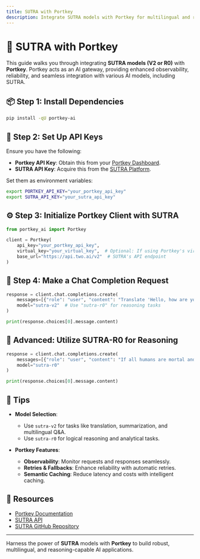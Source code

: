 ```yaml
---
title: SUTRA with Portkey
description: Integrate SUTRA models with Portkey for multilingual and reasoning-rich AI applications.
---
```


# 🔗 SUTRA with Portkey

This guide walks you through integrating **SUTRA models (V2 or R0)** with **Portkey**. Portkey acts as an AI gateway, providing enhanced observability, reliability, and seamless integration with various AI models, including SUTRA.

## 📦 Step 1: Install Dependencies

```bash
pip install -qU portkey-ai
```

## 🔐 Step 2: Set Up API Keys

Ensure you have the following:

- **Portkey API Key**: Obtain this from your [Portkey Dashboard](https://portkey.ai).
- **SUTRA API Key**: Acquire this from the [SUTRA Platform](https://sutra.two.ai).

Set them as environment variables:

```bash
export PORTKEY_API_KEY="your_portkey_api_key"
export SUTRA_API_KEY="your_sutra_api_key"
```

## ⚙️ Step 3: Initialize Portkey Client with SUTRA

```python
from portkey_ai import Portkey

client = Portkey(
    api_key="your_portkey_api_key",
    virtual_key="your_virtual_key",  # Optional: If using Portkey's virtual keys
    base_url="https://api.two.ai/v2"  # SUTRA's API endpoint
)
```

## 💬 Step 4: Make a Chat Completion Request

```python
response = client.chat.completions.create(
    messages=[{"role": "user", "content": "Translate 'Hello, how are you?' to Hindi."}],
    model="sutra-v2"  # Use "sutra-r0" for reasoning tasks
)

print(response.choices[0].message.content)
```

## 🧠 Advanced: Utilize SUTRA-R0 for Reasoning

```python
response = client.chat.completions.create(
    messages=[{"role": "user", "content": "If all humans are mortal and Socrates is a human, is Socrates mortal?"}],
    model="sutra-r0"
)

print(response.choices[0].message.content)
```

## 📎 Tips

- **Model Selection**:
  - Use `sutra-v2` for tasks like translation, summarization, and multilingual Q&A.
  - Use `sutra-r0` for logical reasoning and analytical tasks.

- **Portkey Features**:
  - **Observability**: Monitor requests and responses seamlessly.
  - **Retries & Fallbacks**: Enhance reliability with automatic retries.
  - **Semantic Caching**: Reduce latency and costs with intelligent caching.

## 🔗 Resources

- [Portkey Documentation](https://portkey.ai/docs)
- [SUTRA API](https://www.two.ai/sutra/api)
- [SUTRA GitHub Repository](https://github.com/sutra-dev/sutra-cookbook)

---

Harness the power of **SUTRA** models with **Portkey** to build robust, multilingual, and reasoning-capable AI applications.
